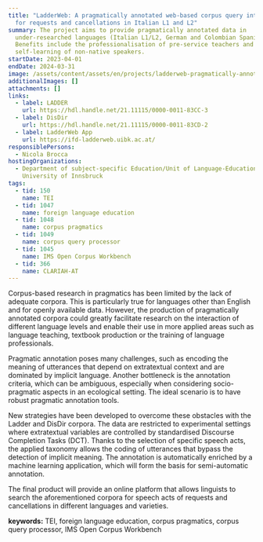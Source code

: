 ```yaml
---
title: "LadderWeb: A pragmatically annotated web-based corpus query interface
  for requests and cancellations in Italian L1 and L2"
summary: The project aims to provide pragmatically annotated data in
  under-researched languages (Italian L1/L2, German and Colombian Spanish).
  Benefits include the professionalisation of pre-service teachers and the
  self-learning of non-native speakers.
startDate: 2023-04-01
endDate: 2024-03-31
image: /assets/content/assets/en/projects/ladderweb-pragmatically-annotated-web-based-corpus-query-interface-requests-and-cancellations/image.png
additionalImages: []
attachments: []
links:
  - label: LADDER
    url: https://hdl.handle.net/21.11115/0000-0011-83CC-3
  - label: DisDir
    url: https://hdl.handle.net/21.11115/0000-0011-83CD-2
  - label: LadderWeb App
    url: https://ifd-ladderweb.uibk.ac.at/
responsiblePersons:
  - Nicola Brocca
hostingOrganizations:
  - Department of subject-specific Education/Unit of Language-Education -
    University of Innsbruck
tags:
  - tid: 150
    name: TEI
  - tid: 1047
    name: foreign language education
  - tid: 1048
    name: corpus pragmatics
  - tid: 1049
    name: corpus query processor
  - tid: 1045
    name: IMS Open Corpus Workbench
  - tid: 366
    name: CLARIAH-AT
---
```

Corpus-based research in pragmatics has been limited by the lack of adequate corpora. This is particularly true for languages other than English and for openly available data. However, the production of pragmatically annotated corpora could greatly facilitate research on the interaction of different language levels and enable their use in more applied areas such as language teaching, textbook production or the training of language professionals.

Pragmatic annotation poses many challenges, such as encoding the meaning of utterances that depend on extratextual context and are dominated by implicit language. Another bottleneck is the annotation criteria, which can be ambiguous, especially when considering socio-pragmatic aspects in an ecological setting. The ideal scenario is to have robust pragmatic annotation tools.

New strategies have been developed to overcome these obstacles with the Ladder and DisDir corpora. The data are restricted to experimental settings where extratextual variables are controlled by standardised Discourse Completion Tasks (DCT). Thanks to the selection of specific speech acts, the applied taxonomy allows the coding of utterances that bypass the detection of implicit meaning. The annotation is automatically enriched by a machine learning application, which will form the basis for semi-automatic annotation.

The final product will provide an online platform that allows linguists to search the aforementioned corpora for speech acts of requests and cancellations in different languages and varieties.

**keywords:** TEI, foreign language education, corpus pragmatics, corpus query processor, IMS Open Corpus Workbench

